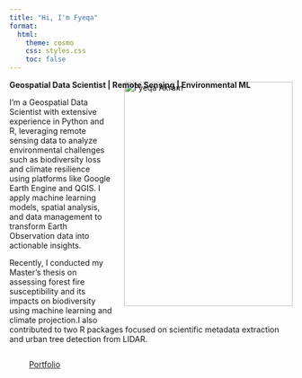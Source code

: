 ```yaml
---
title: "Hi, I'm Fyeqa"
format:
  html:
    theme: cosmo 
    css: styles.css
    toc: false
---
```


**Geospatial Data Scientist | Remote Sensing | Environmental ML**
<img src="images/pp.jpg" alt="Fyeqa Akram"
     style="width:300px; height:400px; object-fit:cover; float:right; margin-top:-1em; margin-left:1.5em; margin-bottom:1.5em;" />


<p class="lead">
  I’m a Geospatial Data Scientist with extensive experience in Python and R, leveraging remote sensing data to analyze environmental challenges such as biodiversity loss and climate resilience using platforms like Google Earth Engine and QGIS. I apply machine learning models, spatial analysis, and data management to transform Earth Observation data into actionable insights.
  
  Recently, I conducted my Master's thesis on assessing forest fire susceptibility and its impacts on biodiversity using machine learning and climate projection.I also contributed to two R packages focused on scientific metadata extraction and urban tree detection from LIDAR.
</p>

<div class="mt-4" style="display: flex; align-items: center; gap: 10px;">

  <a href="https://github.com/fyeqaa" class="btn btn-dark btn-sm rounded-circle" role="button" target="_blank" style="width:40px; height:40px; padding:0;">
    <i class="fab fa-github" style="font-size:20px; line-height:40px;"></i>
  </a>

  <a href="https://www.linkedin.com/in/fyeqa-akram-geospatial-analyst/" class="btn btn-primary btn-sm rounded-circle" role="button" target="_blank" style="width:40px; height:40px; padding:0;">
    <i class="fab fa-linkedin-in" style="font-size:20px; line-height:40px;"></i>
  </a>



  
  <a href="projects.qmd" class="btn btn-info btn-sm" role="button" style="padding: 0 15px;" title="View Portfolio">
    Portfolio
  </a>

</div>


